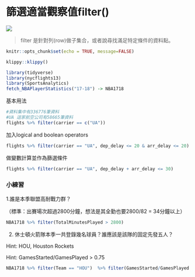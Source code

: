 # 篩選適當觀察值filter()

![](./graph/filter.png)

> filter 是針對列(row)做子集合，或者說尋找滿足特定條件的資料點。

```r
knitr::opts_chunk$set(echo = TRUE, message=FALSE)
```

```r
klippy::klippy()
```

```r
library(tidyverse)
library(nycflights13)
library(SportsAnalytics)
fetch_NBAPlayerStatistics("17-18") -> NBA1718
```

基本用法
```r
#資料集中有336776筆資料
#UA 這家航空公司有58665筆資料
flights %>% filter(carrier == c("UA"))
```

加入logical and boolean operators
```r
flights %>% filter(carrier == "UA", dep_delay <= 20 & arr_delay <= 20)
```

做變數計算並作為篩選條件
```r
flights %>% filter(carrier == "UA", dep_delay + arr_delay <= 30)
```

### 小練習{-}

1.誰是本季聯盟高耐戰力群？

（標準：出賽場次超過2800分鐘，想法是其全勤也要2800/82 = 34分鐘以上）
```r
NBA1718 %>% filter(TotalMinutesPlayed > 2800)
```

2. 休士頓火箭隊本季一共登錄幾名球員？誰應該是該隊的固定先發五人？

Hint: HOU, Houston Rockets

Hint: GamesStarted/GamesPlayed > 0.75
```r
NBA1718 %>% filter(Team == "HOU")  %>% filter(GamesStarted/GamesPlayed > 0.75)
```








